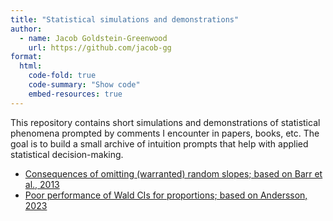 ```yaml
---
title: "Statistical simulations and demonstrations"
author:
  - name: Jacob Goldstein-Greenwood
    url: https://github.com/jacob-gg
format:
  html:
    code-fold: true
    code-summary: "Show code"
    embed-resources: true
---
```


This repository contains short simulations and demonstrations of statistical phenomena prompted by comments I encounter in papers, books, etc. The goal is to build a small archive of intuition prompts that help with applied statistical decision-making.

- [Consequences of omitting (warranted) random slopes; based on Barr et al., 2013](https://jacob-gg.github.io/sims/barr-et-al-2013-random-slopes-keep-it-maximal)
- [Poor performance of Wald CIs for proportions; based on Andersson, 2023](https://jacob-gg.github.io/sims/andersson-2023-wald-interval-poor-performance)